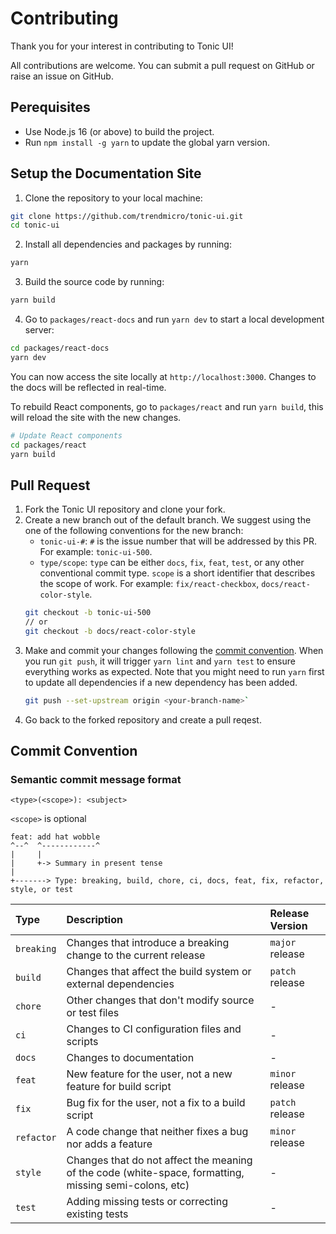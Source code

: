 # Contributing

Thank you for your interest in contributing to Tonic UI!

All contributions are welcome. You can submit a pull request on GitHub or raise an issue on GitHub.

## Perequisites

* Use Node.js 16 (or above) to build the project.
* Run `npm install -g yarn` to update the global yarn version.

## Setup the Documentation Site

1. Clone the repository to your local machine:
```bash
git clone https://github.com/trendmicro/tonic-ui.git
cd tonic-ui
```

2. Install all dependencies and packages by running:
```bash
yarn
```

3. Build the source code by running:
```bash
yarn build
```

4. Go to `packages/react-docs` and run `yarn dev` to start a local development server:
```bash
cd packages/react-docs
yarn dev
```

You can now access the site locally at `http://localhost:3000`. Changes to the docs will be reflected in real-time.

To rebuild React components, go to `packages/react` and run `yarn build`, this will reload the site with the new changes.

```bash
# Update React components
cd packages/react
yarn build
```

## Pull Request

1. Fork the Tonic UI repository and clone your fork.
2. Create a new branch out of the default branch. We suggest using the one of the following conventions for the new branch:
    * `tonic-ui-#`: `#` is the issue number that will be addressed by this PR. For example: `tonic-ui-500`.
    * `type/scope`: `type` can be either `docs`, `fix`, `feat`, `test`, or any other conventional commit type. `scope` is a short identifier that describes the scope of work. For example: `fix/react-checkbox`, `docs/react-color-style`.
    ```bash
    git checkout -b tonic-ui-500
    // or
    git checkout -b docs/react-color-style
    ```
3. Make and commit your changes following the [commit convention](#commit-convention). When you run `git push`, it will trigger `yarn lint` and `yarn test` to ensure everything works as expected. Note that you might need to run `yarn` first to update all dependencies if a new dependency has been added.
    ```bash
    git push --set-upstream origin <your-branch-name>`
    ```
4. Go back to the forked repository and create a pull reqest.

## Commit Convention

### Semantic commit message format

`<type>(<scope>): <subject>`

`<scope>` is optional

```
feat: add hat wobble
^--^  ^------------^
|     |
|     +-> Summary in present tense
|
+-------> Type: breaking, build, chore, ci, docs, feat, fix, refactor, style, or test
```

Type    | Description | Release Version
:------ | :---------- | :--------------
`breaking` | Changes that introduce a breaking change to the current release | `major` release
`build` | Changes that affect the build system or external dependencies | `patch` release
`chore` | Other changes that don't modify source or test files | -
`ci` | Changes to CI configuration files and scripts | -
`docs` | Changes to documentation | -
`feat` | New feature for the user, not a new feature for build script | `minor` release
`fix` | Bug fix for the user, not a fix to a build script | `patch` release
`refactor` | A code change that neither fixes a bug nor adds a feature | `minor` release
`style` | Changes that do not affect the meaning of the code (white-space, formatting, missing semi-colons, etc) | -
`test` | Adding missing tests or correcting existing tests | -
